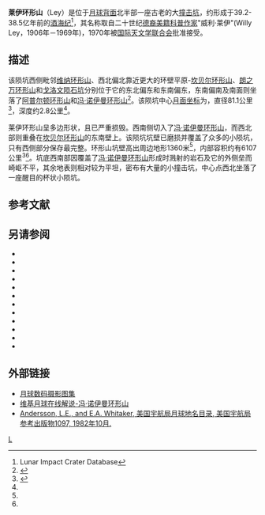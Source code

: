 {{lunar crater data|
 image=Normal ley.jpg|240px|
 caption=[[月球勘测轨道飞行器|月球勘测轨道飞行器]]拍摄的图像|
 latitude=42.11|
 N_or_S=N|
 longitude=154.84|
 E_or_W=E|
 diameter=81.1公里|
 depth=2.8公里|
 colong=205|
 eponym= 威利·莱伊}}
'''莱伊环形山'''（Ley）是位于[[月球背面|月球背面]]北半部一座古老的大[[撞击坑|撞击坑]]，约形成于39.2-38.5亿年前的[[酒海纪|酒海纪]]<ref name=LICD>Lunar Impact Crater Database</ref>，其名称取自二十世纪[[德国|德裔]][[美国|美籍]][[科普作家|科普作家]]"威利·莱伊"(Willy Ley，1906年－1969年)，1970年被[[国际天文学联合会|国际天文学联合会]]批准接受。

==描述==  
该陨坑西侧毗邻[[维纳环形山|维纳环形山]]、西北偏北靠近更大的环壁平原-[[坎贝尔环形山|坎贝尔环形山]]、[[朗之万环形山|朗之万环形山]]和[[戈洛文陨石坑|戈洛文陨石坑]]分别位于它的东北偏东和东南偏东，东南偏南及南面则坐落了[[阿普尔顿环形山|阿普尔顿环形山]]和[[冯·诺伊曼环形山|冯·诺伊曼环形山]]<ref>{{Cite web |url=http://planetarynames.wr.usgs.gov/images/Lunar/lac_32_lo.pdf |title=Crater Ley on the map LAC-32. |accessdate=2016-12-01 |archive-date=2013-02-20 |archive-url=https://web.archive.org/web/20130220163303/http://planetarynames.wr.usgs.gov/images/Lunar/lac_32_lo.pdf |dead-url=no }}</ref>。该陨坑中心[[月面坐标|月面坐标]]为{{Coord|42.11|N|154.84|E|globe:Moon|nogoogle=1|noosm=1}}，直径81.1公里<ref name="IAU">{{Cite web |url=http://planetarynames.wr.usgs.gov/Feature/3372 |title=Directory of the International Astronomical Union |access-date=2016-12-01 |archive-date=2020-11-27 |archive-url=https://web.archive.org/web/20201127012431/https://planetarynames.wr.usgs.gov/Feature/3372 |dead-url=no }}</ref>，深度约2.8公里<ref name="LICD"/>。

莱伊环形山呈多边形状，且已严重损毁。西南侧切入了[[冯·诺伊曼环形山|冯·诺伊曼环形山]]，而西北部则重叠在[[坎贝尔环形山|坎贝尔环形山]]的东南壁上。该陨坑坑壁已磨损并覆盖了众多的小陨坑，只有西侧部分保存最完整。环形山坑壁高出周边地形1360米<ref name="LICD"/>，内部容积约有6107公里<sup>3</sup><ref name="LICD"/>。坑底西南部因覆盖了[[冯·诺伊曼环形山|冯·诺伊曼环形山]]形成时溅射的岩石及它的外侧垒而崎岖不平，其余地表则相对较为平坦，密布有大量的小撞击坑，中心点西北坐落了一座醒目的杯状小陨坑。

==参考文献==
{{reflist}}

==另请参阅==
{{refbegin}}
* {{cite book
  | last1 = Andersson
  | first1 = L. E.
  | last2 = Whitaker
  | first2 = E. A.
  | authorlink2 = Ewen Whitaker
  | date = 1982
  | title = [[NASA|NASA]] Catalogue of Lunar Nomenclature
  | publisher = NASA RP-1097
  | ref = harv
  }}
* {{cite web
  | last = Blue
  | first = Jennifer
  | date = July 25, 2007
  | title = Gazetteer of Planetary Nomenclature
  | publisher = [[United_States_Geological_Survey|USGS]]
  | url = http://planetarynames.wr.usgs.gov/
  | accessdate = 2007-08-05
  | ref = harv
  | archive-date = 2018-12-25
  | archive-url = https://web.archive.org/web/20181225170157/https://planetarynames.wr.usgs.gov/
  | dead-url = no
  }}
* {{cite book
  | last1 = Bussey
  | first1 = B.
  | authorlink1 = Ben Bussey
  | last2 = Spudis
  | first2 = P.
  | authorlink2 = Paul Spudis
  | date = 2004
  | title = The Clementine Atlas of the Moon
  | publisher = Cambridge University Press
  | location = New York
  | isbn = 978-0-521-81528-4
  | ref = harv
  }}
* {{cite book
  | last1 = Cocks
  | first1 = Elijah E.
  | last2 = Cocks
  | first2 = Josiah C.
  | date = 1995
  | title = Who's Who on the Moon: A Biographical Dictionary of Lunar Nomenclature
  | url = https://archive.org/details/isbn_9780936389271
  | publisher = Tudor Publishers
  | isbn = 978-0-936389-27-1
  | ref = harv
  }}
* {{cite web
  | last = McDowell
  | first = Jonathan
  | date = July 15, 2007
  | url = http://host.planet4589.org/astro/lunar/
  | title = Lunar Nomenclature
  | publisher = Jonathan's Space Report
  | accessdate = 2007-10-24
  | ref = harv
  | archive-date = 2018-12-25
  | archive-url = https://web.archive.org/web/20181225170156/http://host.planet4589.org/astro/lunar/
  | dead-url = no
  }}
* {{cite journal| last1 = Menzel| first1 = D. H.| last2 = Minnaert| first2 = M.| last3 = Levin| first3 = B.| last4 = Dollfus| first4 = A.| last5 = Bell| first5 = B.| title = Report on Lunar Nomenclature by the Working Group of Commission 17 of the IAU| doi = 10.1007/BF00171763| journal = Space Science Reviews| volume = 12| issue = 2| pages = 136–186| date = 1971| bibcode = 1971SSRv...12..136M| ref = harv}}
* {{cite book
  | first = Patrick
  | last = Moore
  | authorlink = Patrick Moore
  | date = 2001
  | title = On the Moon
  | url = https://archive.org/details/patrickmooreonmo00patr
  | publisher = Sterling Publishing Co.
  | isbn = 978-0-304-35469-6
  | ref = harv
  }}
* {{cite book
  | first = Fred W.
  | last = Price
  | date = 1988
  | title = The Moon Observer's Handbook
  | publisher = Cambridge University Press
  | isbn = 978-0-521-33500-3
  | ref = harv
  }}
* {{cite book
  | last = Rükl
  | first = Antonín
  | authorlink = Antonín Rükl
  | date = 1990
  | title = Atlas of the Moon
  | publisher = Kalmbach Books
  | isbn = 978-0-913135-17-4
  | ref = harv
  }}
* {{cite book
  | last = Webb
  | first = Rev. T. W.
  | authorlink = Thomas William Webb
  | date = 1962
  | title = Celestial Objects for Common Telescopes
  | url = https://archive.org/details/celestialobjects00webb
  | edition = 6th revised
  | publisher = Dover
  | isbn = 978-0-486-20917-3
  | ref = harv
  }}
* {{cite book
  | first = Ewen A.
  | last = Whitaker
  | authorlink = Ewen Whitaker
  | date = 1999
  | title = Mapping and Naming the Moon
  | publisher = Cambridge University Press
  | isbn = 978-0-521-62248-6
  | ref = harv
  }}
* {{cite book
  | first = Peter T.
  | last = Wlasuk
  | date = 2000
  | title = Observing the Moon
  | publisher = Springer
  | isbn = 978-1-85233-193-1
  | ref = harv
 }}
{{refend}}

==外部链接==
*[http://www.lpi.usra.edu/resources/lunar_orbiter/bin/srch_nam.shtml?Ley%7C0 月球数码摄影图集] {{Wayback|url=http://www.lpi.usra.edu/resources/lunar_orbiter/bin/srch_nam.shtml?Ley%7C0 |date=20201127012850 }}
*[http://the-moon.wikispaces.com/Ley 维基月球在线解说-冯·诺伊曼环形山] {{Wayback|url=http://the-moon.wikispaces.com/Ley |date=20180531121825 }}
*[http://planet4589.org/astro/lunar/RP-1097.pdf Andersson, L.E., and E.A. Whitaker, 美国宇航局月球地名目录, 美国宇航局参考出版物1097, 1982年10月.] {{Wayback|url=http://planet4589.org/astro/lunar/RP-1097.pdf |date=20141006125838 }}

[[Category:月球环形山|L]]
{{月球環形山 (L-N)}}
